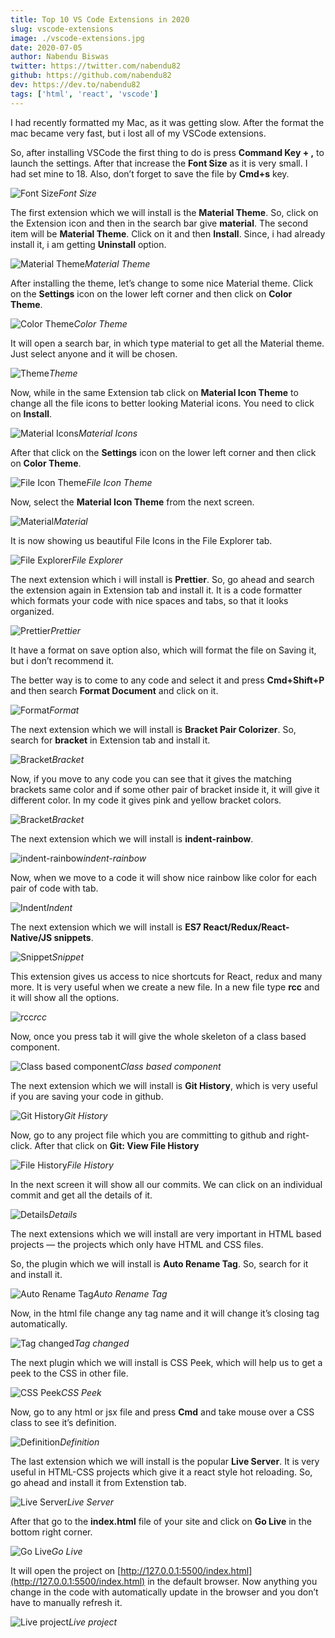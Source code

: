 ```yaml
---
title: Top 10 VS Code Extensions in 2020
slug: vscode-extensions
image: ./vscode-extensions.jpg
date: 2020-07-05
author: Nabendu Biswas
twitter: https://twitter.com/nabendu82
github: https://github.com/nabendu82
dev: https://dev.to/nabendu82
tags: ['html', 'react', 'vscode']
---
```


I had recently formatted my Mac, as it was getting slow. After the format the mac became very fast, but i lost all of my VSCode extensions.

So, after installing VSCode the first thing to do is press **Command Key + ,** to launch the settings. After that increase the **Font Size** as it is very small. I had set mine to 18. Also, don’t forget to save the file by **Cmd+s** key.

![Font Size](https://ik.imagekit.io/thewebdev/VSCode/1_euALx7YH9.png)*Font Size*

The first extension which we will install is the **Material Theme**. So, click on the Extension icon and then in the search bar give **material**. The second item will be **Material Theme**. Click on it and then **Install**. Since, i had already install it, i am getting **Uninstall** option.

![Material Theme](https://ik.imagekit.io/thewebdev/VSCode/2_obEfaKBp2E.png)*Material Theme*

After installing the theme, let’s change to some nice Material theme. Click on the **Settings** icon on the lower left corner and then click on **Color Theme**.

![Color Theme](https://ik.imagekit.io/thewebdev/VSCode/3_EuvtUMxAA.png)*Color Theme*

It will open a search bar, in which type material to get all the Material theme. Just select anyone and it will be chosen.

![Theme](https://ik.imagekit.io/thewebdev/VSCode/4_e1YR8oy8k.png)*Theme*

Now, while in the same Extension tab click on **Material Icon Theme** to change all the file icons to better looking Material icons. You need to click on **Install**.

![Material Icons](https://ik.imagekit.io/thewebdev/VSCode/5_DZyFG65y60.png)*Material Icons*

After that click on the **Settings** icon on the lower left corner and then click on **Color Theme**.

![File Icon Theme](https://ik.imagekit.io/thewebdev/VSCode/6_rcUhi_5Vo.png)*File Icon Theme*

Now, select the **Material Icon Theme** from the next screen.

![Material](https://ik.imagekit.io/thewebdev/VSCode/7_k_bEBodMG5.png)*Material*

It is now showing us beautiful File Icons in the File Explorer tab.

![File Explorer](https://ik.imagekit.io/thewebdev/VSCode/8_I-dyEzwpos.png)*File Explorer*

The next extension which i will install is **Prettier**. So, go ahead and search the extension again in Extension tab and install it. It is a code formatter which formats your code with nice spaces and tabs, so that it looks organized.

![Prettier](https://ik.imagekit.io/thewebdev/VSCode/9_eUnC35Bv7j.png)*Prettier*

It have a format on save option also, which will format the file on Saving it, but i don’t recommend it.

The better way is to come to any code and select it and press **Cmd+Shift+P** and then search **Format Document** and click on it.

![Format](https://ik.imagekit.io/thewebdev/VSCode/10_bG0VY-P0s3.png)*Format*

The next extension which we will install is **Bracket Pair Colorizer**. So, search for **bracket** in Extension tab and install it.

![Bracket](https://ik.imagekit.io/thewebdev/VSCode/11_WT9JBee15b.png)*Bracket*

Now, if you move to any code you can see that it gives the matching brackets same color and if some other pair of bracket inside it, it will give it different color. In my code it gives pink and yellow bracket colors.

![Bracket](https://ik.imagekit.io/thewebdev/VSCode/12_6IiQ64p_l7.png)*Bracket*

The next extension which we will install is **indent-rainbow**.

![indent-rainbow](https://ik.imagekit.io/thewebdev/VSCode/13_DctzQEr2_.png)*indent-rainbow*

Now, when we move to a code it will show nice rainbow like color for each pair of code with tab.

![Indent](https://ik.imagekit.io/thewebdev/VSCode/14_tko07qfCzk.png)*Indent*

The next extension which we will install is **ES7 React/Redux/React-Native/JS snippets**.

![Snippet](https://ik.imagekit.io/thewebdev/VSCode/15_1L_XEIAODv.png)*Snippet*

This extension gives us access to nice shortcuts for React, redux and many more. It is very useful when we create a new file. In a new file type **rcc** and it will show all the options.

![rcc](https://ik.imagekit.io/thewebdev/VSCode/16_JqPx4Y2NEb.png)*rcc*

Now, once you press tab it will give the whole skeleton of a class based component.

![Class based component](https://ik.imagekit.io/thewebdev/VSCode/17__dsL6GdHC-.png)*Class based component*

The next extension which we will install is **Git History**, which is very useful if you are saving your code in github.

![Git History](https://ik.imagekit.io/thewebdev/VSCode/18_9V_QfZzhC.png)*Git History*

Now, go to any project file which you are committing to github and right-click. After that click on **Git: View File History**

![File History](https://ik.imagekit.io/thewebdev/VSCode/19_GZMDZjynB2.png)*File History*

In the next screen it will show all our commits. We can click on an individual commit and get all the details of it.

![Details](https://ik.imagekit.io/thewebdev/VSCode/20_dzXymfLY1.png)*Details*

The next extensions which we will install are very important in HTML based projects — the projects which only have HTML and CSS files.

So, the plugin which we will install is **Auto Rename Tag**. So, search for it and install it.

![Auto Rename Tag](https://ik.imagekit.io/thewebdev/VSCode/21_5OQI5uRmF.png)*Auto Rename Tag*

Now, in the html file change any tag name and it will change it’s closing tag automatically.

<div className={styles.image__small}>

![Tag changed](https://ik.imagekit.io/thewebdev/VSCode/22_7se_kAzpPi.gif)*Tag changed*

</div>

The next plugin which we will install is CSS Peek, which will help us to get a peek to the CSS in other file.

![CSS Peek](https://ik.imagekit.io/thewebdev/VSCode/23_EjKIKD1GtW.png)*CSS Peek*

Now, go to any html or jsx file and press **Cmd** and take mouse over a CSS class to see it’s definition.

<div className={styles.image__small}>

![Definition](https://ik.imagekit.io/thewebdev/VSCode/24_i5Y4pIJ5-.gif)*Definition*

</div>

The last extension which we will install is the popular **Live Server**. It is very useful in HTML-CSS projects which give it a react style hot reloading. So, go ahead and install it from Extenstion tab.

![Live Server](https://ik.imagekit.io/thewebdev/VSCode/25_3dGiZ0fGvA.png)*Live Server*

After that go to the **index.html** file of your site and click on **Go Live** in the bottom right corner.

![Go Live](https://ik.imagekit.io/thewebdev/VSCode/26_RLlRqGXUxo.png)*Go Live*

It will open the project on [http://127.0.0.1:5500/index.html](http://127.0.0.1:5500/index.html) in the default browser. Now anything you change in the code with automatically update in the browser and you don’t have to manually refresh it.

![Live project](https://ik.imagekit.io/thewebdev/VSCode/27_WEkPj_0ZIr.png)*Live project*
